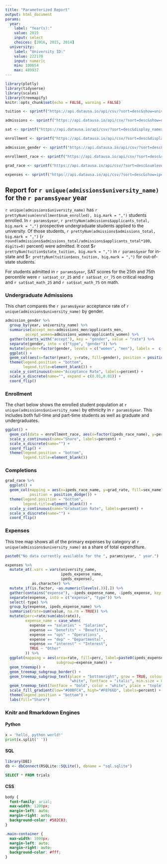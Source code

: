 ```yaml
---
title: "Parameterized Report"
output: html_document
params:
  year:
    label: "Year(s):"
    value: 2015
    input: select
    choices: [2016, 2015, 2014]
  university:
    label: "University ID:"
    value: 222178
    input: numeric
    min: 100654
    max: 489937
---
```


```r
library(plotly)
library(tidyverse)
library(scales)
library(treemapify)
knitr::opts_chunk$set(echo = FALSE, warning = FALSE)

tuition <- sprintf("https://api.datausa.io/api/csv/?sort=desc&show=university&required=oos_tuition,state_tuition&sumlevel=2&year=%s&university=%d", params$year, params$university) %>% read.csv(na.strings = "None") 

admissions <- sprintf("https://api.datausa.io/api/csv/?sort=desc&show=university&required=applicants_total,admissions_total&sumlevel=2&year=%s&university=%d", params$year, params$university) %>% read.csv(na.strings = "None")

sat <- sprintf("https://api.datausa.io/api/csv/?sort=desc&display_names=1&show=university&required=sat_math_25,sat_math_75,sat_cr_25,sat_cr_75,sat_writing_25,sat_writing_75&sumlevel=2&year=%s&university=%d", params$year, params$university) %>% read.csv(na.strings = "None")

enrollment <- sprintf("https://api.datausa.io/api/csv/?sort=desc&display_names=1&show=enrollment_status&required=enrollment_status,num_enrolled&sumlevel=all&year=%s&university=%d", params$year, params$university) %>% read.csv(na.strings = "None") 

admission_gender <- sprintf("https://api.datausa.io/api/csv/?sort=desc&show=university&required=applicants_men,applicants_women,admissions_men,admissions_women&sumlevel=2&year=%s&university=%d", params$year, params$university) %>% read.csv(na.strings = "None")

enrollment_race <- sprintf("https://api.datausa.io/api/csv/?sort=desc&show=ipeds_race&required=num_enrolled&sumlevel=all&year=%s&university=%d,MAS", params$year, params$university) %>% read.csv(na.strings = "None") %>% mutate(ipeds_race_name = as.character(ipeds_race_name)) %>% arrange(num_enrolled) %>% group_by(university_name) %>% mutate(perc=num_enrolled/sum(num_enrolled))

grad_race <- sprintf("https://api.datausa.io/api/csv/?sort=desc&sumlevel=all,all&show=ipeds_race,sex&year=%s&university=%d&required=grad_rate,num_finishers", params$year, params$university) %>% read.csv(na.strings = "None") 

expenses <- sprintf("https://api.datausa.io/api/csv/?sort=desc&show=ipeds_expense&required=benefits_expense,dep_expense,interest_expense,ops_expense,other_expense,salaries_expense&sumlevel=all&year=%s&university=%d", params$year, params$university) %>% read.csv(na.strings = "None") 

```

## Report for `r unique(admissions$university_name)` for the `r params$year` year

`r unique(admissions$university_name)` has `r prettyNum(sum(enrollment$num_enrolled), big.mark = ",")` students enrolled. In `r params$year`, `r prettyNum(admissions$applicants_total, big.mark = ",")` prospective undergraduate students applied to the university. Of those students, `r prettyNum(admissions$admissions_total, big.mark = ",")` (`r round(admissions$admissions_total/admissions$applicants_total*100, digits=0)` percent) were admitted. It cost \$`r prettyNum(tuition$state_tuition, big.mark = ",")` in `r params$year` for in-state and \$`r prettyNum(tuition$oos_tuition, big.mark = ",")` for out-of-state students.

For students admitted in `r params$year`, SAT scores for the 25th and 75th percentile were `r sat$sat_cr_25` and `r sat$sat_cr_75` on critical reading and `r sat$sat_math_25` and `r sat$sat_math_75` on math.

### Undergraduate Admissions

This chart compares the `r params$year` acceptance rate of `r unique(admissions$university_name)` by gender.

```r
admission_gender %>% 
  group_by(year, university_name) %>% 
  summarise(accept_men=admissions_men/applicants_men,
         accept_women=admissions_women/applicants_women) %>% 
  gather(starts_with("accept"), key = "gender", value = "rate") %>% 
  separate(gender, into = c("type", "gender")) %>% 
  mutate(gender=factor(gender, levels = c("women", "men"), labels =  c("Female", "Male"))) %>% 
  ggplot() +
  geom_col(aes(x=factor(year), y=rate, fill=gender), position = position_dodge()) +
  theme(legend.position = "bottom",
        legend.title=element_blank()) +
  scale_y_continuous(name="Acceptance Rate", labels=percent) +
  scale_x_discrete(name="", expand = c(0.01,0.01)) +
  coord_flip() 
```

### Enrollment

The chart below shows the enrolled student population at `r unique(admissions$university_name)` by ethnicity in `r params$year`. This includes both full-time and part-time students as well as graduate and undergraduates.

```r
ggplot() +
  geom_col(data = enrollment_race, aes(x=factor(ipeds_race_name), y=perc, fill=university_name), position = position_dodge()) +
  scale_y_continuous(name="Share", labels=percent) +
  scale_x_discrete(name="") +
  coord_flip() +
  theme(legend.position = "bottom",
        legend.title=element_blank())
```

### Completions

```r
grad_race %>% 
  ggplot() + 
  geom_col(mapping = aes(x=ipeds_race_name, y=grad_rate, fill=sex_name), 
           position = position_dodge()) +
  theme(legend.position = "bottom",
        legend.title=element_blank()) +
  scale_y_continuous(name="Graduation Rate", labels=percent) +
  scale_x_discrete(name="") +
  coord_flip()
```


### Expenses

This tree map shows all of the primary expenses by category at `r unique(admissions$university_name)` as a share of total expenditure.

```r
paste0("No data currently available for the ", params$year, " year.") 
```

```r
expenses %>% 
  mutate_at(.vars = vars(university_name,
                         ipeds_expense_name,
                         ipeds_expense),
            as.character) %>% 
  mutate_if(is.factor, ~as.numeric(levels(.))[.]) %>% 
  gather(contains("expense"), -ipeds_expense_name, -ipeds_expense, key = "expense", value = "value") %>% 
  separate(expense, into = c("expense", "type")) %>% 
  select(-type) %>% 
  group_by(expense, ipeds_expense_name) %>% 
  summarise(rate=sum(value, na.rm = TRUE)) %>% 
  mutate(perc=rate/sum(abs(rate)),
         expense_name = case_when(
           expense == "salaries" ~ "Salaries",
           expense == "benefits" ~ "Benefits",
           expense == "ops" ~ "Operations",
           expense == "dep" ~ "Departmental",
           expense == "interest" ~ "Interest",
           TRUE ~ "Other"
         )) %>% 
  ggplot(mapping = aes(area=rate, fill=perc, label=paste0(ipeds_expense_name, "\n", round(perc*100, 1),"%"),
                       subgroup=expense_name)) +
  geom_treemap() +
  geom_treemap_subgroup_border() +
  geom_treemap_subgroup_text(place = "bottomright", grow = TRUE, colour =
                             "white", fontface = "italic", min.size = 0) +
  geom_treemap_text(fontface = "bold", color = "white", place = "topleft", reflow = TRUE, min.size = 0, alpha = 0.9) +
  scale_fill_gradient(low="#00BFC4", high="#F8766D", labels=percent) +
  theme(legend.position = "bottom") +
  labs(fill="Share")
```


### Knitr and Rmarkdown Engines

#### Python

```python
x = 'hello, python world!'
print(x.split(' '))
```

#### SQL

```r
library(DBI)
db <- dbConnect(RSQLite::SQLite(), dbname = "sql.sqlite")
```

```sql
SELECT * FROM trials
```

#### CSS

```css
body {
  font-family: arial;
  max-width: 1200px;
  margin-left: auto;
  margin-right: auto;
  background-color: #582C83;
}

.main-container {
  max-width: 1000px;
  margin-left: auto;
  margin-right: auto;
  background-color: #fff;
}
```

